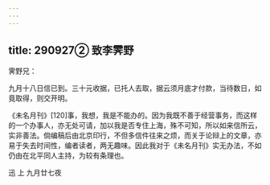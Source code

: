 ```yaml
---
---
---
```

title: 290927② 致李霁野
---




霁野兄：

九月十八日信已到。三十元收据，已托人去取，据云须月底才付款，当待数日，如竟取得，则交开明。

《未名月刊》[120]事，我想，我是不能办的。因为我既不善于经营事务，而这样的一个办事人，亦无处可请，加以我是否专住上海，殊不可知，所以如来信所云，实非善法。倘编稿后由北京印行，不但多信件往来之烦，而关于论辩上的文章，亦易于失去时间性，编者读者，两无趣味。因此我对于《未名月刊》实无办法，不如仍由在北平同人主持，为较有条理也。

迅 上 九月廿七夜